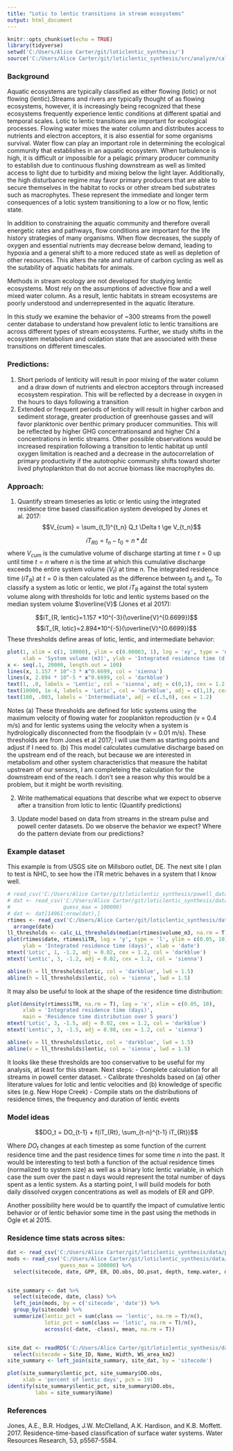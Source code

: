 ```yaml
---
title: "Lotic to lentic transitions in stream ecosystems"
output: html_document
---
```


```r
knitr::opts_chunk$set(echo = TRUE)
library(tidyverse)
setwd('C:/Users/Alice Carter/git/loticlentic_synthesis/')
source('C:/Users/Alice Carter/git/loticlentic_synthesis/src/analyze/calculate_integrated_residence_time.R')

```

### Background
Aquatic ecosystems are typically classified as either flowing (lotic) or not flowing (lentic).Streams and rivers are typically thought of as flowing ecosystems, however, it is increasingly being recognized that these ecosystems frequently experience lentic conditions at different spatial and temporal scales. Lotic to lentic transitions are important for ecological processes. Flowing water mixes the water column and distributes access to nutrients and electron acceptors, it is also essential for some organisms survival. Water flow can play an important role in determining the ecological community that establishes in an aquatic ecosystem. When turbulence is high, it is difficult or impossible for a pelagic primary producer community to establish due to continuous flushing downstream as well as limited access to light due to turbidity and mixing below the light layer. Additionally, the high disturbance regime may favor primary producers that are able to secure themselves in the habitat to rocks or other stream bed substrates such as macrophytes. These represent the immediate and longer term consequences of a lotic system transitioning to a low or no flow, lentic state. 

In addition to constraining the aquatic community and therefore overall energetic rates and pathways, flow conditions are important for the life history strategies of many organisms. When flow decreases, the supply of oxygen and essential nutrients may decrease below demand, leading to hypoxia and a general shift to a more reduced state as well as depletion of other resources. This alters the rate and nature of carbon cycling as well as the sutability of aquatic habitats for animals. 

Methods in stream ecology are not developed for studying lentic ecosystems. Most rely on the assumptions of advective flow and a well mixed water column. As a result, lentic habitats in stream ecosystems are poorly understood and underrepresented in the aquatic literature. 

In this study we examine the behavior of ~300 streams from the powell center database to understand how prevalent lotic to lentic transitions are across different types of stream ecosystems. Further, we study shifts in the ecosystem metabolism and oxidation state that are associated with these transitions on different timescales.


### Predictions: {-}
1. Short periods of lenticity will result in poor mixing of the water column and a draw down of nutrients and electron acceptors through increased ecosystem respiration. This will be reflected by a decrease in oxygen in the hours to days following a transition
2. Extended or frequent periods of lenticity will result in higher carbon and sediment storage, greater production of greenhouse gasses and will favor planktonic over benthic primary producer communities. This will be reflected by higher GHG concentrationsand and higher Chl a concentrations in lentic streams. Other possible observations would be increased respiration following a transition to lentic habitat up until oxygen limitation is reached and a decrease in the autocorrelation of primary productivity if the autotrophic community shifts toward shorter lived phytoplankton that do not accrue biomass like macrophytes do.  



### Approach:
1. Quantify stream timeseries as lotic or lentic using the integrated residence time based classification system developed by Jones et al. 2017:
$$V_{cum} = \sum_{t_1}^{t_n} Q_t \Delta t \ge V_{t_n}$$ 


$$iT_{R0} = t_n - t_0 = n * \Delta t$$
where $V_{cum}$ is the cumulative volume of discharge starting at time $t=0$ up until time $t=n$ where $n$ is the time at which this cumulative discharge exceeds the entire system volume ($V_t$) at time $n$. The integrated residence time ($iT_R$) at $t=0$ is then calculated as the difference between $t_0$ and $t_n$.
To classify a system as lotic or lentic, we plot $iT_R$ against the total system volume along with thresholds for lotic and lentic systems based on the median system volume $\overline{V}$ (Jones et al 2017):

$$iT_{R, lentic}=1.157 *10^{-3}(\overline{V}^{0.6699})$$
$$iT_{R, lotic}=2.894*10^{-5}(\overline{V}^{0.6699})$$
These thresholds define areas of lotic, lentic, and intermediate behavior:
```r
plot(1, xlim = c(1, 10000), ylim = c(0.00003, 1), log = 'xy', type = 'n',
     xlab = 'System volume (m3)', ylab = 'Integrated residence time (d)')
x <- seq(.1, 20000, length.out = 100)
lines(x, 1.157 * 10^-3 * x^0.6699, col = 'sienna')
lines(x, 2.894 * 10^-5 * x^0.6699, col = 'darkblue')
text(1, .8, labels = 'Lentic', col = 'sienna', adj = c(0,1), cex = 1.2)
text(10000, 1e-4, labels = 'Lotic', col = 'darkblue', adj = c(1,1), cex = 1.2)
text(100, .003, labels = 'Intermediate', adj = c(.5,0), cex = 1.2)
```
Notes (a) These thresholds are defined for lotic systems using the maximum velocity of flowing water for zooplankton reproduction (v = 0.4 m/s) and for lentic systems using the velocity when a system is hydrologically disconnected from the floodplain (v = 0.01 m/s). These thresholds are from Jones et al 2017; I will use them as starting points and adjust if I need to. (b) This model calculates cumulative discharge based on the upstream end of the reach, but because we are interested in metabolism and other system characteristics that measure the habitat upstream of our sensors, I am completeing the calculation for the downstream end of the reach. I don't see a reason why this would be a problem, but it might be worth revisiting.

2. Write mathematical equations that describe what we expect to observe after a transition from lotic to lentic (Quantify predictions)

3. Update model based on data from streams in the stream pulse and powell center datasets. Do we observe the behavior we expect? Where do the pattern deviate from our predictions?


### Example dataset
This example is from USGS site on Millsboro outlet, DE. The next site I plan to test is NHC, to see how the iTR metric behaves in a system that I know well.

```r
# read_csv('C:/Users/Alice Carter/git/loticlentic_synthesis/powell_data_import/compiled_daily_model_results.csv')
# dat <- read_csv('C:/Users/Alice Carter/git/loticlentic_synthesis/data/example_iTR_calculation_site.csv', 
#                 guess_max = 100000)
# dat <- dat[14961:nrow(dat),]
rtimes <- read_csv('C:/Users/Alice Carter/git/loticlentic_synthesis/data/example_iTR_calculation_output.csv')%>%
  arrange(date)
ll_thresholds <- calc_LL_thresholds(median(rtimes$volume_m3, na.rm = T))
plot(rtimes$date, rtimes$iTR, log = 'y', type = 'l', ylim = c(0.05, 10),
     ylab = 'Integrated residence time (days)', xlab = 'date')
mtext('Lotic', 1, -1.2, adj = 0.02, cex = 1.2, col = 'darkblue')
mtext('Lentic', 3, -1.2, adj = 0.02, cex = 1.2, col = 'sienna')

abline(h = ll_thresholds$lotic, col = 'darkblue', lwd = 1.5)
abline(h = ll_thresholds$lentic, col = 'sienna', lwd = 1.5)
```

It may also be useful to look at the shape of the residence time distribution:
```r
plot(density(rtimes$iTR, na.rm = T), log = 'x', xlim = c(0.05, 10),
     xlab = 'Integrated residence time (days)', 
     main = 'Residence time distribution over 5 years')
mtext('Lotic', 3, -1.5, adj = 0.02, cex = 1.2, col = 'darkblue')
mtext('Lentic', 3, -1.5, adj = 0.98, cex = 1.2, col = 'sienna')

abline(v = ll_thresholds$lotic, col = 'darkblue', lwd = 1.5)
abline(v = ll_thresholds$lentic, col = 'sienna', lwd = 1.5)
```

It looks like these thresholds are too conservative to be useful for my analysis, at least for this stream. 
Next steps:
- Complete calculation for all streams in powell center dataset.
- Calibrate thresholds based on (a) other literature values for lotic and lentic velocities and (b) knowledge of specific sites (e.g. New Hope Creek)
- Compile stats on the distributions of residence times, the frequency and duration of lentic events

### Model ideas

$$DO_t = DO_{t-1} + f(iT_{Rt}, \sum_{t-n}^{t-1} iT_{Rt})$$

Where $DO_t$ changes at each timestep as some function of the current residence time and the past residence times for some time $n$ into the past. It would be interesting to test both a function of the actual residence times (normalized to system size) as well as a binary lotic lentic variable, in which case the sum over the past n days would represent the total number of days spent as a lentic system. As a starting point, I will build models for both daily dissolved oxygen concentrations as well as models of ER and GPP.  

Another possibility here would be to quantify the impact of cumulative lentic behavior or of lentic behavior some time in the past using the methods in Ogle et al 2015.

### Residence time stats across sites:
```r
dat <- read_csv('C:/Users/Alice Carter/git/loticlentic_synthesis/data/powell_data_import/compiled_daily_model_inputs.csv')
mods <- read_csv('C:/Users/Alice Carter/git/loticlentic_synthesis/data/phil_powell_data/lotic_gap_filled_dataframe_with_metadata.csv', 
                 guess_max = 100000) %>%
  select(sitecode, date, GPP, ER, DO.obs, DO.psat, depth, temp.water, discharge, velocity) 


site_summary <- dat %>%
  select(sitecode, date, class) %>%
  left_join(mods, by = c('sitecode', 'date')) %>%
  group_by(sitecode) %>%
  summarize(lentic_pct = sum(class == 'lentic', na.rm = T)/n(),
            lotic_pct = sum(class == 'lotic', na.rm = T)/n(),
            across(c(-date, -class), mean, na.rm = T))


site_dat <- readRDS('C:/Users/Alice Carter/git/loticlentic_synthesis/data/phil_powell_data/lotic_site_info_full.rds') %>%
  select(sitecode = Site_ID, Name, Width, WS_area_km2)
site_summary <- left_join(site_summary, site_dat, by = 'sitecode')
```
```r
plot(site_summary$lentic_pct, site_summary$DO.obs, 
     xlab = 'percent of lentic days', pch = 19)
identify(site_summary$lentic_pct, site_summary$DO.obs,
         labs = site_summary$Name)
```
### References
Jones, A.E., B.R. Hodges, J.W. McClelland, A.K. Hardison, and K.B. Moffett. 2017. Residence-time-based classification of surface water systems. Water Resources Research, 53, p5567-5584.



